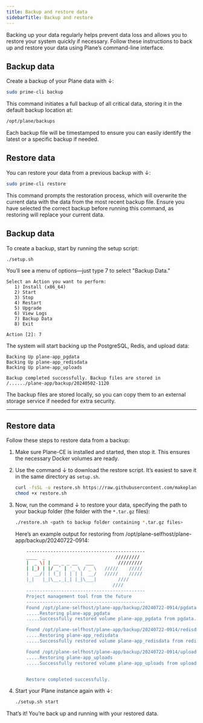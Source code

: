 ```yaml
---
title: Backup and restore data
sidebarTitle: Backup and restore
---
```


Backing up your data regularly helps prevent data loss and allows you to restore your system quickly if necessary. Follow these instructions to back up and restore your data using Plane’s command-line interface.

## Backup data
Create a backup of your Plane data with ↓:
```bash
sudo prime-cli backup
```

This command initiates a full backup of all critical data, storing it in the default backup location at:
```bash
/opt/plane/backups
```
Each backup file will be timestamped to ensure you can easily identify the latest or a specific backup if needed.

## Restore data

You can restore your data from a previous backup with ↓:
```bash
sudo prime-cli restore
```

This command prompts the restoration process, which will overwrite the current data with the data from the most recent backup file. Ensure you have selected the correct backup before running this command, as restoring will replace your current data.

<Accordion title="Backup and restore on Community Edition">

## Backup data

To create a backup, start by running the setup script:
```bash
./setup.sh
```
You’ll see a menu of options—just type 7 to select "Backup Data."

```
Select an Action you want to perform:
   1) Install (x86_64)
   2) Start
   3) Stop
   4) Restart
   5) Upgrade
   6) View Logs
   7) Backup Data
   8) Exit

Action [2]: 7
```
The system will start backing up the PostgreSQL, Redis, and upload data:

```
Backing Up plane-app_pgdata
Backing Up plane-app_redisdata
Backing Up plane-app_uploads

Backup completed successfully. Backup files are stored in /....../plane-app/backup/20240502-1120
```
The backup files are stored locally, so you can copy them to an external storage service if needed for extra security.
**** 

## Restore data
Follow these steps to restore data from a backup:

1. Make sure Plane-CE is installed and started, then stop it. This ensures the necessary Docker volumes are ready.

2. Use the command ↓ to download the restore script. It’s easiest to save it in the same directory as `setup.sh`.

    ```bash
    curl -fsSL -o restore.sh https://raw.githubusercontent.com/makeplane/plane/master/deploy/selfhost/restore.sh
    chmod +x restore.sh
    ```

3. Now, run the command ↓ to restore your data, specifying the path to your backup folder (the folder with the `*.tar.gz` files):

    ```bash
    ./restore.sh <path to backup folder containing *.tar.gz files>
    ```

    Here’s an example output for restoring from /opt/plane-selfhost/plane-app/backup/20240722-0914:

    ```bash
        --------------------------------------------
        ____  _                          ///////// 
        |  _ \| | __ _ _ __   ___         ///////// 
        | |_) | |/ _` | '_ \ / _ \   /////    ///// 
        |  __/| | (_| | | | |  __/   /////    ///// 
        |_|   |_|\__,_|_| |_|\___|        ////      
                                        ////      
        --------------------------------------------
        Project management tool from the future
        --------------------------------------------
        Found /opt/plane-selfhost/plane-app/backup/20240722-0914/pgdata.tar.gz
        .....Restoring plane-app_pgdata
        .....Successfully restored volume plane-app_pgdata from pgdata.tar.gz

        Found /opt/plane-selfhost/plane-app/backup/20240722-0914/redisdata.tar.gz
        .....Restoring plane-app_redisdata
        .....Successfully restored volume plane-app_redisdata from redisdata.tar.gz

        Found /opt/plane-selfhost/plane-app/backup/20240722-0914/uploads.tar.gz
        .....Restoring plane-app_uploads
        .....Successfully restored volume plane-app_uploads from uploads.tar.gz


        Restore completed successfully.
    ```

4. Start your Plane instance again with ↓:
    ```bash
    ./setup.sh start
    ```

That’s it! You’re back up and running with your restored data.

</Accordion>